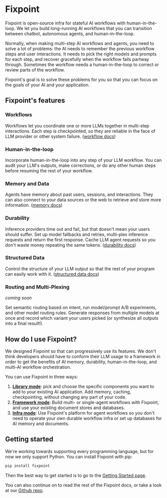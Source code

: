 # Fixpoint

Fixpoint is open-source infra for stateful AI workflows with human-in-the-loop.
We let you build long-running AI workflows that you can transition between
chatbot, autonomous agents, and human-in-the-loop.

Normally, when making multi-step AI workflows and agents, you need to solve a
lot of problems: the AI needs to remember the previous workflow steps and user
interactions. It needs to pick the right models and prompts for each step, and
recover gracefully when the workflow fails partway through. Sometimes the
workflow needs a human-in-the-loop to correct or review parts of the workflow.

Fixpoint's goal is to solve these problems for you so that you can focus on the
goals of your AI and your application.

## Fixpoint's features

### Workflows

Workflows let you coordinate one or more LLMs together in multi-step
interactions. Each step is checkpointed, so they are reliable in the face of LLM
provider or other system failure.
([workflow docs][workflows])

### Human-in-the-loop

Incorporate human-in-the-loop into any step of your LLM workflow. You can audit
your LLM's outputs, make corrections, or do any other human steps before
resuming the rest of your workflow.

### Memory and Data

Agents have memory about past users, sessions, and interactions. They can also
connect to your data sources or the web to retrieve and store more information.
([memory docs][memory])

### Durability

Inference providers time out and fail, but that doesn't mean your users should
suffer. Set up model fallbacks and retries, multi-plex inference requests and
return the first response. Cache LLM agent requests so you don't waste money
repeating the same tokens.
([durability docs][durability])

### Structured Data

Control the structure of your LLM output so that the rest of your program can
easily work with it.
([structured data docs][structured-data])

### Routing and Multi-Plexing

_coming soon_

Set semantic routing based on intent, run model/prompt A/B experiments, and
other model routing rules. Generate responses from multiple models at once and
record which variant your users picked (or synthesize all outputs into a final
result!).

## How do I use Fixpoint?

We designed Fixpoint so that can progressively use its features. We don't think
developers should have to conform their LLM usage to a framework in order to get
the benefits of AI memory, durability, human-in-the-loop, and multi-AI workflow
orchestration.

You can use Fixpoint in three ways:

1. [**Library mode**][library-mode]: pick and choose the specific components you
   want to add to your existing AI application. Add memory,
   caching, checkpointing, without changing any part of your code.
2. [**Framework mode**][framework-mode]: Build multi- or single-agent workflows with
   Fixpoint, and use your existing document stores and databases.
3. [**Infra mode**][infra-mode]: Use Fixpoint's platform for agent workflows so
   you don't need to operate your own durable workflow infra or set up databases
   for AI memory and documents.

## Getting started

We're working towards supporting every programming language, but for now we only
support Python. You can install Fixpoint with pip:

```bash
pip install fixpoint
```

Then the best way to get started is to go to the [Getting Started page](/getting-started).

You can also continue on to read the rest of the Fixpoint docs, or take a look
at our [Github repo](https://github.com/gofixpoint/fixpoint/).

[library-mode]: /library-mode
[framework-mode]: /framework-mode
[infra-mode]: /infra-mode
[memory]: /memory
[durability]: /workflows-and-durability
[structured-data]: /structured-data
[workflows]: /workflows-and-durability/workflows
